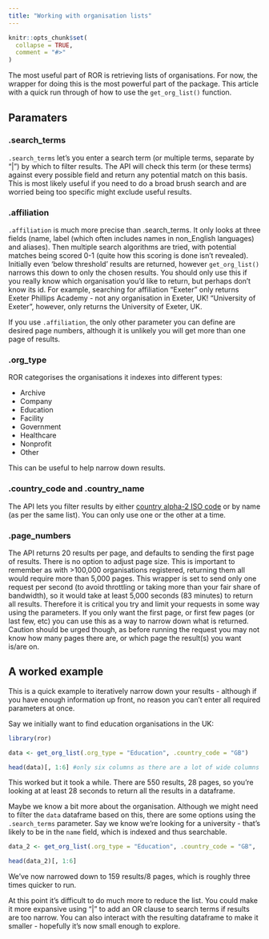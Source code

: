 ```yaml
---
title: "Working with organisation lists"
---
```


```r
knitr::opts_chunk$set(
  collapse = TRUE,
  comment = "#>"
)
```

The most useful part of ROR is retrieving lists of organisations. For now, the wrapper for doing this is the most powerful part of the package. This article with a quick run through of how to use the `get_org_list()` function.

## Paramaters

### .search_terms

`.search_terms` let's you enter a search term (or multiple terms, separate by "|") by which to filter results. The API will check this term (or these terms) against every possible field and return any potential match on this basis. This is most likely useful if you need to do a broad brush search and are worried being too specific might exclude useful results.

### .affiliation

`.affiliation` is much more precise than .search_terms. It only looks at three fields (name, label (which often includes names in non_English languages) and aliases). Then multiple search algorithms are tried, with potential matches being scored 0-1 (quite how this scoring is done isn't revealed). Initially even 'below threshold' results are returned, however `get_org_list()` narrows this down to only the chosen results. You should only use this if you really know which organisation you'd like to return, but perhaps don't know its id. For example, searching for affiliation "Exeter" only returns Exeter Phillips Academy - not any organisation in Exeter, UK! "University of Exeter", however, only returns the University of Exeter, UK.

If you use `.affiliation`, the only other parameter you can define are desired page numbers, although it is unlikely you will get more than  one page of results.

### .org_type

ROR categorises the organisations it indexes into different types:

* Archive
* Company
* Education
* Facility
* Government
* Healthcare
* Nonprofit
* Other

This can be useful to help narrow down results.

### .country_code and .country_name

The API lets you filter results by either [country alpha-2 ISO code](#https://en.wikipedia.org/wiki/ISO_3166-1_alpha-2) or by name (as per the same list). You can only use one or the other at a time.

### .page_numbers

The API returns 20 results per page, and defaults to sending the first page of results. There is no option to adjust page size. This is important to remember as with >100,000 organisations registered, returning them all would require more than 5,000 pages. This wrapper is set to send only one request per second (to avoid throttling or taking more than your fair share of bandwidth), so it would take at least 5,000 seconds (83 minutes) to return all results. Therefore it is critical you try and limit your requests in some way using the parameters. If you only want the first page, or first few pages (or last few, etc) you can use this as a way to narrow down what is returned. Caution should be urged though, as before running the request you may not know how many pages there are, or which page the result(s) you want is/are on.

## A worked example

This is a quick example to iteratively narrow down your results - although if you have enough information up front, no reason you can't enter all required parameters at once.

Say we initially want to find education organisations in the UK:

```r
library(ror)

data <- get_org_list(.org_type = "Education", .country_code = "GB")

head(data)[, 1:6] #only six columns as there are a lot of wide columns

```

This worked but it took a while. There are 550 results, 28 pages, so you're looking at at least 28 seconds to return all the results in a dataframe.

Maybe we know a bit more about the organisation. Although we might need to filter the `data` dataframe based on this, there are some options using the `.search_terms` parameter. Say we know we're looking for a university - that's likely to be in the `name` field, which is indexed and thus searchable.

```r

data_2 <- get_org_list(.org_type = "Education", .country_code = "GB", .search_terms = "university")

head(data_2)[, 1:6]

```

We've now narrowed down to 159 results/8 pages, which is roughly three times quicker to run.

At this point it's difficult to do much more to reduce the list. You could make it more expansive using "|" to add an OR clause to search terms if results are too narrow. You can also interact with the resulting dataframe to make it smaller - hopefully it's now small enough to explore.


